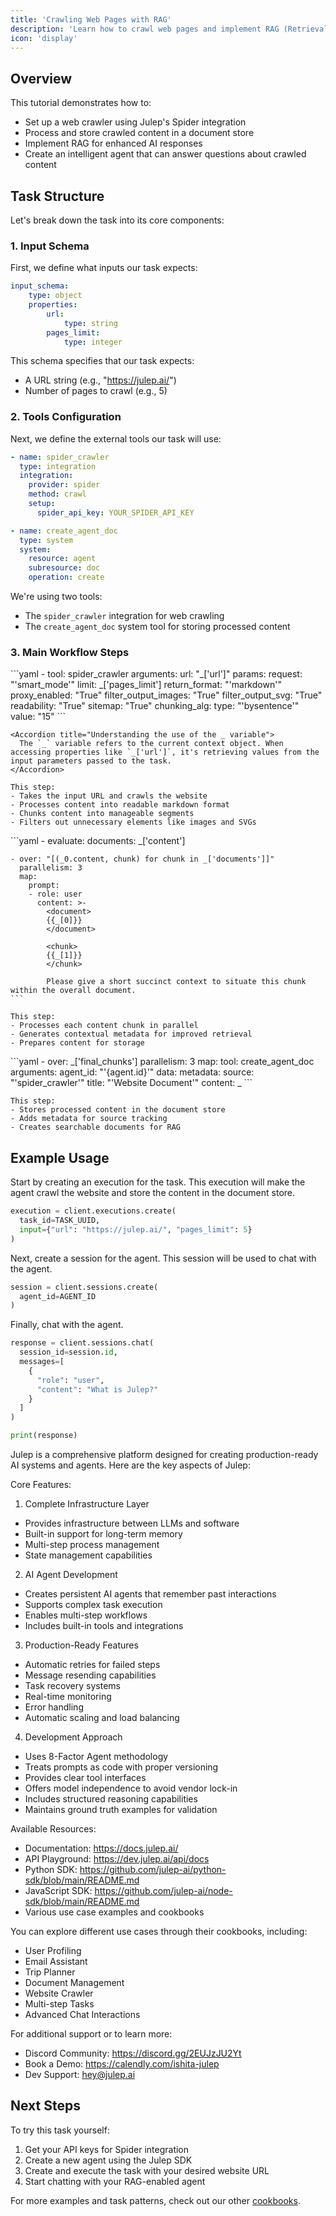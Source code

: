 ```yaml
---
title: 'Crawling Web Pages with RAG'
description: 'Learn how to crawl web pages and implement RAG (Retrieval Augmented Generation) with Julep'
icon: 'display'
---
```


## Overview

This tutorial demonstrates how to:
- Set up a web crawler using Julep's Spider integration
- Process and store crawled content in a document store
- Implement RAG for enhanced AI responses
- Create an intelligent agent that can answer questions about crawled content

## Task Structure

Let's break down the task into its core components:

### 1. Input Schema

First, we define what inputs our task expects:

```yaml
input_schema:
    type: object
    properties:
        url:
            type: string
        pages_limit:
            type: integer
```

This schema specifies that our task expects:
- A URL string (e.g., "https://julep.ai/")
- Number of pages to crawl (e.g., 5)

### 2. Tools Configuration

Next, we define the external tools our task will use:

```yaml
- name: spider_crawler
  type: integration
  integration:
    provider: spider
    method: crawl
    setup:
      spider_api_key: YOUR_SPIDER_API_KEY

- name: create_agent_doc
  type: system
  system:
    resource: agent
    subresource: doc
    operation: create
```

We're using two tools:
- The `spider_crawler` integration for web crawling
- The `create_agent_doc` system tool for storing processed content

### 3. Main Workflow Steps

<Steps>
  <Step title="Crawl Website">
    ```yaml
    - tool: spider_crawler
      arguments:
        url: "_['url']"
        params:
          request: "'smart_mode'"
          limit: _['pages_limit']
          return_format: "'markdown'"
          proxy_enabled: "True"
          filter_output_images: "True"
          filter_output_svg: "True"
          readability: "True"
          sitemap: "True"
          chunking_alg:
            type: "'bysentence'"
            value: "15"
    ```

    <Accordion title="Understanding the use of the _ variable">
      The `_` variable refers to the current context object. When accessing properties like `_['url']`, it's retrieving values from the input parameters passed to the task.
    </Accordion>

    This step:
    - Takes the input URL and crawls the website
    - Processes content into readable markdown format
    - Chunks content into manageable segments
    - Filters out unnecessary elements like images and SVGs
  </Step>

  <Step title="Process and Index Content">
    ```yaml
    - evaluate:
        documents: _['content']

    - over: "[(_0.content, chunk) for chunk in _['documents']]"
      parallelism: 3
      map:
        prompt:
        - role: user
          content: >-
            <document>
            {{_[0]}}
            </document>

            <chunk>
            {{_[1]}}
            </chunk>

            Please give a short succinct context to situate this chunk within the overall document.
    ```

    This step:
    - Processes each content chunk in parallel
    - Generates contextual metadata for improved retrieval
    - Prepares content for storage
  </Step>

  <Step title="Store Documents">
    ```yaml
    - over: _['final_chunks']
      parallelism: 3
      map:
        tool: create_agent_doc
        arguments:
          agent_id: "'{agent.id}'"
          data:
            metadata:
              source: "'spider_crawler'"
            title: "'Website Document'"
            content: _
    ```

    This step:
    - Stores processed content in the document store
    - Adds metadata for source tracking
    - Creates searchable documents for RAG
  </Step>
</Steps>

## Example Usage

Start by creating an execution for the task. This execution will make the agent crawl the website and store the content in the document store.

```python
execution = client.executions.create(
  task_id=TASK_UUID,
  input={"url": "https://julep.ai/", "pages_limit": 5}
)
```

Next, create a session for the agent. This session will be used to chat with the agent.

```python
session = client.sessions.create(
  agent_id=AGENT_ID
)
```

Finally, chat with the agent.

```python
response = client.sessions.chat(
  session_id=session.id,
  messages=[
    {
      "role": "user",
      "content": "What is Julep?"
    }
  ]
)

print(response)
```

<Accordion title="Output">
Julep is a comprehensive platform designed for creating production-ready AI systems and agents. Here are the key aspects of Julep:

Core Features:
1. Complete Infrastructure Layer
- Provides infrastructure between LLMs and software
- Built-in support for long-term memory
- Multi-step process management
- State management capabilities

2. AI Agent Development
- Creates persistent AI agents that remember past interactions
- Supports complex task execution
- Enables multi-step workflows
- Includes built-in tools and integrations

3. Production-Ready Features
- Automatic retries for failed steps
- Message resending capabilities
- Task recovery systems
- Real-time monitoring
- Error handling
- Automatic scaling and load balancing

4. Development Approach
- Uses 8-Factor Agent methodology
- Treats prompts as code with proper versioning
- Provides clear tool interfaces
- Offers model independence to avoid vendor lock-in
- Includes structured reasoning capabilities
- Maintains ground truth examples for validation

Available Resources:
- Documentation: https://docs.julep.ai/
- API Playground: https://dev.julep.ai/api/docs
- Python SDK: https://github.com/julep-ai/python-sdk/blob/main/README.md
- JavaScript SDK: https://github.com/julep-ai/node-sdk/blob/main/README.md
- Various use case examples and cookbooks

You can explore different use cases through their cookbooks, including:
- User Profiling
- Email Assistant
- Trip Planner
- Document Management
- Website Crawler
- Multi-step Tasks
- Advanced Chat Interactions

For additional support or to learn more:
- Discord Community: https://discord.gg/2EUJzJU2Yt
- Book a Demo: https://calendly.com/ishita-julep
- Dev Support: hey@julep.ai
</Accordion>


## Next Steps

To try this task yourself:
1. Get your API keys for Spider integration
2. Create a new agent using the Julep SDK
3. Create and execute the task with your desired website URL
4. Start chatting with your RAG-enabled agent

For more examples and task patterns, check out our other [cookbooks](https://github.com/julep-ai/julep/tree/dev/cookbooks).